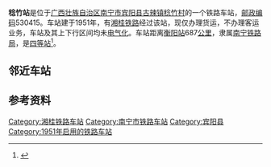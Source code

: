 {{noteTA
|1=zh-cn:始发车次; zh-hk:列車班次;
|2=zh-cn:车次; zh-hk:班次;
}}
{{Infobox China railway station
|车站名称 = 稔竹站
|图片 = 
|图片介绍 = 
|其他名称 = 
|车站拼音 = Renzhu
|英文名称 = Renzhu Railway Station
|车站代码 = 36395<ref>{{cite book|title=中华人民共和国铁路车站代码（GB/T 10302-2010）|publisher=中国标准出版社|year=2010|isbn=155066140495|ignore-isbn-error=true|pages=29}}</ref>
|电报码 = 
|拼音码 = 
|车站地址 = [[广西壮族自治区|广西壮族自治区]][[南宁市|南宁市]][[宾阳县|宾阳县]]
|归属 = [[南宁铁路局|南宁铁路局]]
|线路 = [[湘桂铁路|湘桂铁路]]
|车站等级 = [[四等站_(中铁)|四等站]]
}}
'''稔竹站'''是位于[[广西壮族自治区|广西壮族自治区]][[南宁市|南宁市]][[宾阳县|宾阳县]][[古辣镇|古辣镇]][[稔竹村|稔竹村]]的一个铁路车站，[[邮政编码|邮政编码]]530415。车站建于1951年，有[[湘桂铁路|湘桂铁路]]经过该站，现仅办理货运，不办理客运业务，车站及其上下行区间均未[[电气化|电气化]]。车站距离[[衡阳站|衡阳站]]687[[公里|公里]]，隶属[[南宁铁路局|南宁铁路局]]，是[[四等站_(中铁)|四等站]]<ref>{{Cite book|title=中国铁路站名词典|last=孙本祥主编|first=|publisher=北京：[[中国铁道出版社|中国铁道出版社]]|year=2003.04|isbn=7-113-03941-3|location=|pages=480}}</ref>。

== 邻近车站 ==
{{start rail box|[[中国铁路|中国铁路]]}}
{{s-inop|[[黎塘站|黎塘站]]|{{站|衡阳}}方向}}
{{s-line|[[湘桂铁路|湘桂铁路]]}}
{{s-inop|[[露墟站|露墟站]]|{{站|同登}}方向}}
{{end box}}

== 参考资料 ==
{{reflist}}

{{湘桂铁路}}

[[Category:湘桂铁路车站|Category:湘桂铁路车站]]
[[Category:南宁市铁路车站|Category:南宁市铁路车站]]
[[Category:宾阳县|Category:宾阳县]]
[[Category:1951年启用的铁路车站|Category:1951年启用的铁路车站]]


{{铁路车站小作品}}
{{广西小作品}}